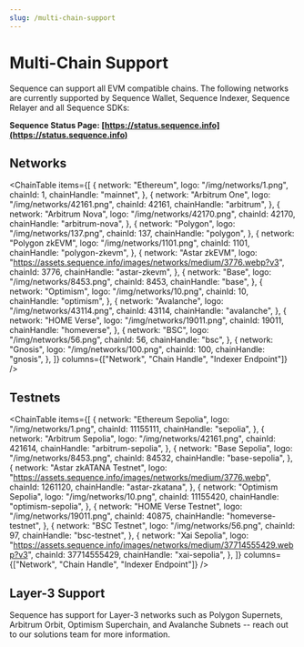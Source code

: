 ```yaml
---
slug: /multi-chain-support
---
```



# Multi-Chain Support

Sequence can support all EVM compatible chains. The following networks are currently supported by Sequence Wallet, Sequence Indexer,
Sequence Relayer and all Sequence SDKs:

**Sequence Status Page: [https://status.sequence.info](https://status.sequence.info)**

## Networks

<ChainTable
  items={[
    {
      network: "Ethereum",
      logo: "/img/networks/1.png",
      chainId: 1,
      chainHandle: "mainnet",
    },
    {
      network: "Arbitrum One",
      logo: "/img/networks/42161.png",
      chainId: 42161,
      chainHandle: "arbitrum",
    },
    {
      network: "Arbitrum Nova",
      logo: "/img/networks/42170.png",
      chainId: 42170,
      chainHandle: "arbitrum-nova",
    },
    {
      network: "Polygon",
      logo: "/img/networks/137.png",
      chainId: 137,
      chainHandle: "polygon",
    },
    {
      network: "Polygon zkEVM",
      logo: "/img/networks/1101.png",
      chainId: 1101,
      chainHandle: "polygon-zkevm",
    },
    {
      network: "Astar zkEVM",
      logo: "https://assets.sequence.info/images/networks/medium/3776.webp?v3",
      chainId: 3776,
      chainHandle: "astar-zkevm",
    },
    {
      network: "Base",
      logo: "/img/networks/8453.png",
      chainId: 8453,
      chainHandle: "base",
    },
    {
      network: "Optimism",
      logo: "/img/networks/10.png",
      chainId: 10,
      chainHandle: "optimism",
    },
    {
      network: "Avalanche",
      logo: "/img/networks/43114.png",
      chainId: 43114,
      chainHandle: "avalanche",
    },
    {
      network: "HOME Verse",
      logo: "/img/networks/19011.png",
      chainId: 19011,
      chainHandle: "homeverse",
    },
    {
      network: "BSC",
      logo: "/img/networks/56.png",
      chainId: 56,
      chainHandle: "bsc",
    },
    {
      network: "Gnosis",
      logo: "/img/networks/100.png",
      chainId: 100,
      chainHandle: "gnosis",
    },
  ]}
  columns={["Network", "Chain Handle", "Indexer Endpoint"]}
/>

## Testnets

<ChainTable
  items={[
    {
      network: "Ethereum Sepolia",
      logo: "/img/networks/1.png",
      chainId: 11155111,
      chainHandle: "sepolia",
    },
    {
      network: "Arbitrum Sepolia",
      logo: "/img/networks/42161.png",
      chainId: 421614,
      chainHandle: "arbitrum-sepolia",
    },
    {
      network: "Base Sepolia",
      logo: "/img/networks/8453.png",
      chainId: 84532,
      chainHandle: "base-sepolia",
    },
    {
      network: "Astar zkATANA Testnet",
      logo: "https://assets.sequence.info/images/networks/medium/3776.webp",
      chainId: 1261120,
      chainHandle: "astar-zkatana",
    },
    {
      network: "Optimism Sepolia",
      logo: "/img/networks/10.png",
      chainId: 11155420,
      chainHandle: "optimism-sepolia",
    },
    {
      network: "HOME Verse Testnet",
      logo: "/img/networks/19011.png",
      chainId: 40875,
      chainHandle: "homeverse-testnet",
    },
    {
      network: "BSC Testnet",
      logo: "/img/networks/56.png",
      chainId: 97,
      chainHandle: "bsc-testnet",
    },
    {
      network: "Xai Sepolia",
      logo: "https://assets.sequence.info/images/networks/medium/37714555429.webp?v3",
      chainId: 37714555429,
      chainHandle: "xai-sepolia",
    },
  ]}
  columns={["Network", "Chain Handle", "Indexer Endpoint"]}
/>

## Layer-3 Support

Sequence has support for Layer-3 networks such as Polygon Supernets, Arbitrum Orbit,
Optimism Superchain, and Avalanche Subnets -- reach out to our solutions team for more
information.
